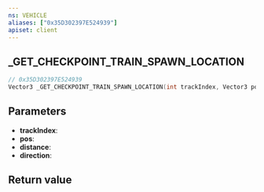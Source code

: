 ```yaml
---
ns: VEHICLE
aliases: ["0x35D302397E524939"]
apiset: client
---
```

## _GET_CHECKPOINT_TRAIN_SPAWN_LOCATION

```c
// 0x35D302397E524939
Vector3 _GET_CHECKPOINT_TRAIN_SPAWN_LOCATION(int trackIndex, Vector3 pos, float distance, BOOL direction);
```


## Parameters
* **trackIndex**:
* **pos**:
* **distance**:
* **direction**:

## Return value